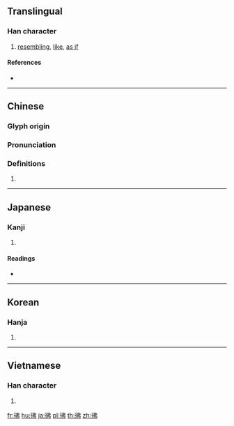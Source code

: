 {{also|髴|佛}}
==Translingual==

===Han character===
{{Han char|rn=60|rad=彳|as=05|sn=8|four=25227|canj=HOLLN|ids=⿰彳弗}}

# [[resembling]], [[like]], [[as if]]

====References====
* {{Han ref|kx=0365.300|dkj=10071|dj=0685.210|hdz=20817.080|uh=5F7F|ud=24447|bh=A9BB|bd=43451}}

----

==Chinese==
{{zh-forms|s=佛}}

===Glyph origin===
{{Han etym}}

===Pronunciation===
{{zh-pron
|m=fú
|c=fat1
|h=pfs=
|md=
|mn=
|w=
|mc=y
|oc=y
|cat=n
}}

===Definitions===
{{zh-hanzi}}

# {{rfdef|lang=zh}}

----

==Japanese==

===Kanji===
{{ja-kanji|grade=|rs=彳05}}

# {{defn|lang=ja|sort=彳05}}

====Readings====
* {{ja-readings|on=[[ふつ]] (futsu), [[ふち]] (fuchi)|kun=[[にかよう]] (nikayou), [[ほのか]] (honoka)}}

----

==Korean==

===Hanja===
{{ko-hanja|hangeul=불|eumhun=|rv=bul|mr=pul|y=pul}}

# {{defn|lang=ko|sort=彳05}}

----

==Vietnamese==

===Han character===
{{vi-readings|rs=彳05|hanviet=phớt}}

# {{defn|lang=vi|sort=彳05}}

[[fr:彿]]
[[hu:彿]]
[[ja:彿]]
[[pl:彿]]
[[th:彿]]
[[zh:彿]]